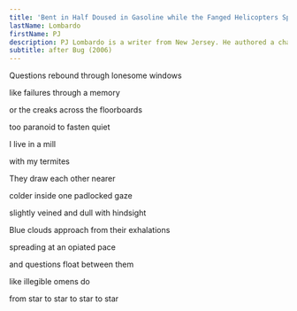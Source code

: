 ```yaml
---
title: 'Bent in Half Doused in Gasoline while the Fanged Helicopters Spiral'
lastName: Lombardo
firstName: PJ
description: PJ Lombardo is a writer from New Jersey. He authored a chapbook titled Hate, Dance, and he serves as co-founding editor of GROTTO, a journal of grotesque-surrealist poetry. Read his writing in KEITH LLC, SARKA, Tripwire Journal, Hobart Pulp and Lana Turner Journal.
subtitle: after Bug (2006)
---
```


Questions rebound through lonesome windows

like failures through a memory

or the creaks across the floorboards

too paranoid to fasten quiet

I live in a mill

with my termites

They draw each other nearer

colder inside one padlocked gaze

slightly veined and dull with hindsight

Blue clouds approach from their exhalations

spreading at an opiated pace

and questions float between them

like illegible omens do

from star to star to star to star